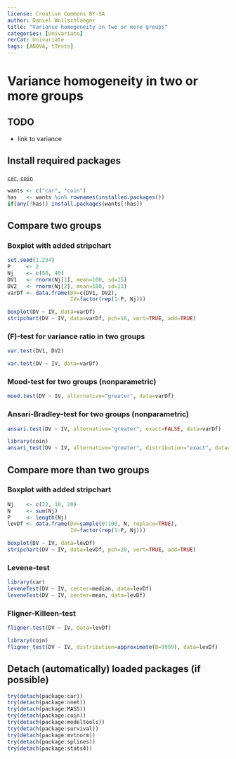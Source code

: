 ```yaml
---
license: Creative Commons BY-SA
author: Daniel Wollschlaeger
title: "Variance homogeneity in two or more groups"
categories: [Univariate]
rerCat: Univariate
tags: [ANOVA, tTests]
---
```


Variance homogeneity in two or more groups
=========================

TODO
-------------------------

 - link to variance

Install required packages
-------------------------

[`car`](http://cran.r-project.org/package=car), [`coin`](http://cran.r-project.org/package=coin)

```r
wants <- c("car", "coin")
has   <- wants %in% rownames(installed.packages())
if(any(!has)) install.packages(wants[!has])
```

Compare two groups
-------------------------

### Boxplot with added stripchart

```r
set.seed(1.234)
P     <- 2
Nj    <- c(50, 40)
DV1   <- rnorm(Nj[1], mean=100, sd=15)
DV2   <- rnorm(Nj[2], mean=100, sd=13)
varDf <- data.frame(DV=c(DV1, DV2),
                    IV=factor(rep(1:P, Nj)))
```

```r
boxplot(DV ~ IV, data=varDf)
stripchart(DV ~ IV, data=varDf, pch=16, vert=TRUE, add=TRUE)
```

### \(F\)-test for variance ratio in two groups

```r
var.test(DV1, DV2)
```

```r
var.test(DV ~ IV, data=varDf)
```

### Mood-test for two groups (nonparametric)

```r
mood.test(DV ~ IV, alternative="greater", data=varDf)
```

### Ansari-Bradley-test for two groups (nonparametric)

```r
ansari.test(DV ~ IV, alternative="greater", exact=FALSE, data=varDf)
```

```r
library(coin)
ansari_test(DV ~ IV, alternative="greater", distribution="exact", data=varDf)
```

Compare more than two groups
-------------------------

### Boxplot with added stripchart

```r
Nj    <- c(22, 18, 20)
N     <- sum(Nj)
P     <- length(Nj)
levDf <- data.frame(DV=sample(0:100, N, replace=TRUE),
                    IV=factor(rep(1:P, Nj)))
```

```r
boxplot(DV ~ IV, data=levDf)
stripchart(DV ~ IV, data=levDf, pch=20, vert=TRUE, add=TRUE)
```

### Levene-test

```r
library(car)
leveneTest(DV ~ IV, center=median, data=levDf)
leveneTest(DV ~ IV, center=mean, data=levDf)
```

### Fligner-Killeen-test

```r
fligner.test(DV ~ IV, data=levDf)
```

```r
library(coin)
fligner_test(DV ~ IV, distribution=approximate(B=9999), data=levDf)
```

Detach (automatically) loaded packages (if possible)
-------------------------

```r
try(detach(package:car))
try(detach(package:nnet))
try(detach(package:MASS))
try(detach(package:coin))
try(detach(package:modeltools))
try(detach(package:survival))
try(detach(package:mvtnorm))
try(detach(package:splines))
try(detach(package:stats4))
```
